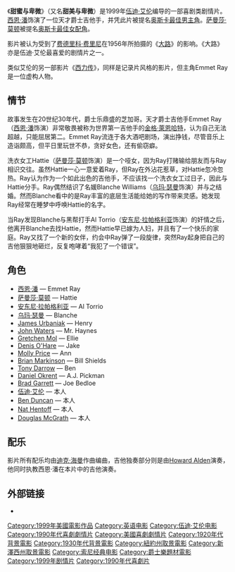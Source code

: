 {{Infobox film
| name           = 甜蜜与卑微
| image          =
| caption        = 电影海报
| director       = [[伍迪·艾伦|伍迪·艾伦]]
| producer       = [[Jean_Doumanian|Jean Doumanian]]
| writer         = [[伍迪·艾伦|伍迪·艾伦]]
| starring       = [[西恩·潘|西恩·潘]]<br />[[萨曼莎·莫顿|萨曼莎·莫顿]]<br />[[安东尼·拉帕格利亚|安东尼·拉帕格利亚]]<br />[[乌玛·瑟曼|乌玛·瑟曼]]
| cinematography = [[赵非|赵非]]
| editing        = [[Alisa_Lepselter|Alisa Lepselter]]
| studio         = Sweetland Films
| distributor    = [[索尼经典影片|索尼经典影片]]
| released       = {{Film date|1999|9|3}}
| runtime        = 95 分钟
| country        = 美国
| language       = 英语
| budget         = 
| gross          = $4,197,015
}}
《'''甜蜜与卑微'''》（又名'''甜美与卑微'''）是1999年[[伍迪·艾伦|伍迪·艾伦]]编导的一部喜剧类剧情片。[[西恩·潘|西恩·潘]]饰演了一位天才爵士吉他手，并凭此片被提名[[奥斯卡最佳男主角|奥斯卡最佳男主角]]。[[萨曼莎·莫顿|萨曼莎·莫顿]]被提名[[奥斯卡最佳女配角|奥斯卡最佳女配角]]。

影片被认为受到了[[费德里科·费里尼|费德里科·费里尼]]在1956年所拍摄的《[[大路|大路]]》的影响。《大路》亦是伍迪·艾伦最喜爱的剧情片之一。

类似艾伦的另一部影片《[[西力传|西力传]]》，同样是记录片风格的影片，但主角Emmet Ray是一位虚构人物。

== 情节 ==

故事发生在20世纪30年代，爵士乐鼎盛的芝加哥。天才爵士吉他手Emmet Ray（[[西恩·潘|西恩·潘]]饰演）非常敬畏被称为世界第一吉他手的[[金格·萊恩哈特|金格·萊恩哈特]]，认为自己无法超越，只能屈居第二。Emmet Ray流连于各大酒吧剧场，演出挣钱，尽管音乐上造诣颇高，但平日里玩世不恭，贪好女色，还有偷窃癖。

洗衣女工Hattie（[[萨曼莎·莫顿|萨曼莎·莫顿]]饰演）是一个哑女，因为Ray打赌输给朋友而与Ray相识交往。虽然Hattie一心一意爱着Ray，但Ray在外沾花惹草，对Hattie忽冷忽热。Ray认为作为一个如此出色的吉他手，不应该找一个洗衣女工过日子，因此与Hattie分手。Ray偶然结识了名媛Blanche Williams（[[乌玛·瑟曼|乌玛·瑟曼]]饰演）并与之结婚。然而Blanche看中的是Ray丰富的底层生活能给她的写作带来灵感。她发现Ray经常在睡梦中呼唤Hattie的名字。

当Ray发现Blanche与黑帮打手Al Torrio（[[安东尼·拉帕格利亚|安东尼·拉帕格利亚]]饰演）的奸情之后，他离开Blanche去找Hattie，然而Hattie早已嫁为人妇，并且有了一个快乐的家庭。Ray又找了一个新的女伴，约会中Ray弹了一段旋律，突然Ray起身把自己的吉他狠狠地砸烂，反复咆哮着“我犯了一个错误”。

== 角色 ==

* [[西恩·潘|西恩·潘]] — Emmet Ray
* [[萨曼莎·莫顿|萨曼莎·莫顿]] — Hattie
* [[安东尼·拉帕格利亚|安东尼·拉帕格利亚]] — Al Torrio
* [[乌玛·瑟曼|乌玛·瑟曼]] — Blanche
* [[James_Urbaniak|James Urbaniak]] — Henry
* [[John_Waters_(制片人)|John Waters]] — Mr. Haynes
* [[Gretchen_Mol|Gretchen Mol]] — Ellie
* [[Denis_O'Hare|Denis O'Hare]] — Jake
* [[Molly_Price|Molly Price]] — Ann
* [[Brian_Markinson|Brian Markinson]] — Bill Shields
* [[Tony_Darrow|Tony Darrow]] — Ben
* [[Daniel_Okrent|Daniel Okrent]] — A.J. Pickman
* [[Brad_Garrett|Brad Garrett]] — Joe Bedloe
* [[伍迪·艾伦|伍迪·艾伦]] — 本人
* [[Ben_Duncan|Ben Duncan]] — 本人
* [[Nat_Hentoff|Nat Hentoff]] — 本人
* [[Douglas_McGrath|Douglas McGrath]] — 本人

== 配乐 ==

影片所有配乐均由[[迪克·海曼|迪克·海曼]]作曲编曲，吉他独奏部分则是由[[Howard_Alden|Howard Alden]]演奏，他同时执教西恩·潘在本片中的吉他演奏。

== 外部链接 ==

* {{imdb title|id=0158371|title=甜蜜与卑微}}

{{Woody Allen Films}}
{{DEFAULTSORT:Sweet and Lowdown}}
[[Category:1999年美國電影作品|Category:1999年美國電影作品]]
[[Category:英语电影|Category:英语电影]]
[[Category:伍迪·艾伦电影|Category:伍迪·艾伦电影]]
[[Category:1990年代喜劇劇情片|Category:1990年代喜劇劇情片]]
[[Category:美國喜劇劇情片|Category:美國喜劇劇情片]]
[[Category:1920年代背景電影|Category:1920年代背景電影]]
[[Category:1930年代背景電影|Category:1930年代背景電影]]
[[Category:紐約州取景電影|Category:紐約州取景電影]]
[[Category:新澤西州取景電影|Category:新澤西州取景電影]]
[[Category:索尼经典电影|Category:索尼经典电影]]
[[Category:爵士樂題材電影|Category:爵士樂題材電影]]
[[Category:1999年剧情片|Category:1999年剧情片]]
[[Category:1990年代喜劇片|Category:1990年代喜劇片]]